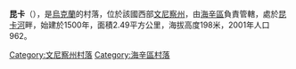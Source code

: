 {{coord|48|49|24|N|29|16|12|E|scale:30000|display=title}}

'''昆卡'''（{{lang-uk|Кунка}}），是[[烏克蘭|烏克蘭]]的村落，位於該國西部[[文尼察州|文尼察州]]，由[[海辛區|海辛區]]負責管轄，處於[[昆卡河|昆卡河]]畔，始建於1500年，面積2.49平方公里，海拔高度198米，2001年人口962。

[[Category:文尼察州村落|Category:文尼察州村落]]
[[Category:海辛區村落|Category:海辛區村落]]


{{Vinnytsia-geo-stub}}